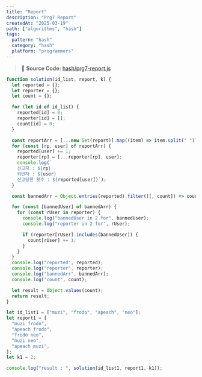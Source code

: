 ```yaml
---
title: "Report"
description: "Prg7 Report"
createdAt: "2025-03-19"
path: ["algorithms", "hash"]
tags:
  pattern: "hash"
  category: "hash"
  platform: "programmers"
---
```


> 📌 **Source Code:** [hash/prg7-report.js](https://github.com/0teklee/pattern-recognition/tree/main/site/content/algorithms/hash/prg7-report.js)

```js
function solution(id_list, report, k) {
  let reported = {};
  let reporter = {};
  let count = {};

  for (let id of id_list) {
    reported[id] = 0;
    reporter[id] = [];
    count[id] = 0;
  }

  const reportArr = [...new Set(report)].map((item) => item.split(" "));
  for (const [rp, user] of reportArr) {
    reported[user] += 1;
    reporter[rp] = [...reporter[rp], user];
    console.log(`
    신고자 : ${rp} 
    위반자 : ${user} 
    신고당한 횟수 : ${reported[user]}`);
  }

  const bannedArr = Object.entries(reported).filter(([, count]) => count >= k);

  for (const [bannedUser] of bannedArr) {
    for (const rUser in reporter) {
      console.log("bannedUser in 2 for", bannedUser);
      console.log("reporter in 2 for", rUser);

      if (reporter[rUser].includes(bannedUser)) {
        count[rUser] += 1;
      }
    }
  }
  console.log("reported", reported);
  console.log("reporter", reporter);
  console.log("bannedArr", bannedArr);
  console.log("count", count);

  let result = Object.values(count);
  return result;
}

let id_list1 = ["muzi", "frodo", "apeach", "neo"];
let report1 = [
  "muzi frodo",
  "apeach frodo",
  "frodo neo",
  "muzi neo",
  "apeach muzi",
];
let k1 = 2;

console.log("result : ", solution(id_list1, report1, k1));
```
